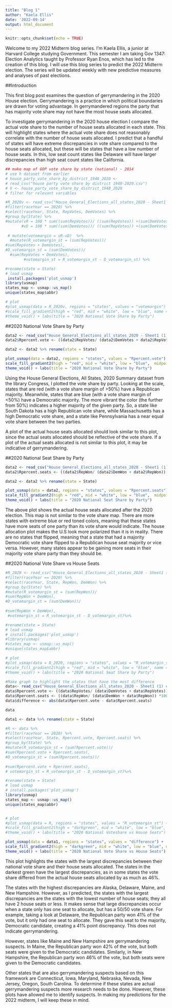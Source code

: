 ```yaml
---
title: "Blog 1"
author: "Kaela Ellis"
date: '2022-09-14'
output: html_document
---
```


```r
knitr::opts_chunk$set(echo = TRUE)
```


Welcome to my 2022 Midterm blog series. I’m Kaela Ellis, a junior at Harvard College studying Government. This semester I am taking Gov 1347: Election Analytics taught by Professor Ryan Enos, which has led to the creation of this blog. I will use this blog series to predict the 2022 Midterm election. The series will be updated weekly with new predictive measures and analyses of past elections.

##Introduction

This first blog post examines the question of gerrymandering in the 2020 House election. Gerrymandering is a practice in which political boundaries are drawn for voting advantage. In gerrymandered regions the party that has majority vote share may not have the most house seats allocated. 

To investigate gerrymandering in the 2020 house election I compare the actual vote share to the number of house seats allocated in each state. This will highlight states where the actual vote share does not reasonably correlate with the number of house seats allocated. I predict that a handful of states will have extreme discrepancies in vote share compared to the house seats allocated, but these will be states that have a low number of house seats. In this, low seat count states like Delaware will have larger discrepancies than high seat count states like California. 




```r
## make map of GOP vote share by state (national) - 2014
# use h dataset from earlier
# house_party_vote_share_by_district_1948_2020 <-
# read_csv("house party vote share by district 1948-2020.csv")
# h <- house_party_vote_share_by_district_1948_2020
# filter for relevant variables

```

```r
#R_2020v <- read_csv("House_General_Elections_all_states_2020 - Sheet1 (1).csv") %>%
#filter(raceYear == 2020) %>%
#select(raceYear, State, RepVotes, DemVotes) %>%
#group_by(State) %>%
#mutate(vR = 100 * sum((sum(RepVotes))/ ((sum(RepVotes)) +(sum(DemVotes)))), 
       #vD = 100 * sum((sum(DemVotes))/ ((sum(RepVotes)) +(sum(DemVotes)))))  %>%
  
 # mutate(votemargin = vR-vD)  %>%
  #mutate(R_votemargin_st = (sum(RepVotes))/
#sum(RepVotes + DemVotes),
#D_votemargin_st = (sum(DemVotes))/
  #sum(RepVotes + DemVotes),  
        #votemargin_st = R_votemargin_st - D_votemargin_st) %>%

#rename(state = State)
# load usmap
 install.packages('plot_usmap')
library(usmap)
states_map <- usmap::us_map()
unique(states_map$abbr)

# plot
#plot_usmap(data = R_2020v, regions = "states", values = "votemargin") +
#scale_fill_gradient2(high = "red", mid = "white", low = "blue", name = "Two-party voteshare margin") +
#theme_void() + labs(title = "2020 National Vote Share by Party")

```
##2020 National Vote Share by Party
```r
data2 <- read_csv("House_General_Elections_all_states_2020 - Sheet1 (1) copy.csv")
data2$Rpercent.vote <- ((data2$RepVotes/ (data2$DemVotes + data2$RepVotes)) *100)

data2 <- data2 %>% rename(state = State)

plot_usmap(data = data2, regions = "states", values = "Rpercent.vote") +
scale_fill_gradient2(high = "red", mid = "white", low = "blue",  midpoint = 50, name = "Two-party voteshare margin") +
theme_void() + labs(title = "2020 National Vote Share by Party")
```


Using the House General Elections, All States, 2020 Summary dataset from the library Congress, I plotted the vote share by party. Looking at the scale, states that are red (with a vote share margin of >50%) have a Republican majority. Meanwhile, states that are blue (with a vote share margin of <50%) have a Democratic majority. The more vibrant the color (the further from 50%) indicates a higher majority of the given party. So, a state like South Dakota has a high Republican vote share, while Massachusetts has a high Democratic vote share, and a state like Pennsylvania has a near equal vote share between the two parties. 

A plot of the actual house seats allocated should look similar to this plot, since the actual seats allocated should be reflective of the vote share. If a plot of the actual seats allocated is not similar to this plot, it may be indicative of gerrymandering.

##2020 National Seat Share by Party

```r
data2 <- read_csv("House_General_Elections_all_states_2020 - Sheet1 (1) copy.csv")
data2$Rpercent.seats <- ((data2$RepWon/ (data2$DemWon + data2$RepWon)) *100)

data2 <- data2 %>% rename(state = State)

plot_usmap(data = data2, regions = "states", values = "Rpercent.seats") +
scale_fill_gradient2(high = "red", mid = "white", low = "blue",  midpoint = 50, name = "Two-party seats won margin") +
theme_void() + labs(title = "2020 National Seat Share by Party")
```

The above plot shows the actual house seats allocated after the 2020 election. This map is not similar to the vote share map. There are more states with extreme blue or red toned colors, meaning that these states have more seats of one party than its vote share would indicate. The house allocation plot makes the U.S look more polarized than it is in reality. There are no states that flipped, meaning that a state that had a majority Democratic vote share flipped to a Republican house seat majority or vice versa. However, many states appear to be gaining more seats in their majority vote share party than they should be. 

##2020 National Vote Share vs House Seats

```r
#R_2020 <- read_csv("House_General_Elections_all_states_2020 - Sheet1 (1).csv") %>%
#filter(raceYear == 2020) %>%
#select(raceYear, State, RepWon, DemWon) %>%
#group_by(State) %>%
#mutate(R_votemargin_st = (sum(RepWon))/
#sum(RepWon + DemWon),
#D_votemargin_st = (sum(DemWon))/
  
#sum(RepWon + DemWon), 
 #votemargin_st = R_votemargin_st - D_votemargin_st)%>%

#rename(state = State)
# load usmap
# install.packages('plot_usmap')
#library(usmap)
#states_map <- usmap::us_map()
#unique(states_map$abbr)

# plot
#plot_usmap(data = R_2020, regions = "states", values = "R_votemargin_st") +
#scale_fill_gradient2(high = "red", mid = "white", low = "blue", name = "Two-party seats won margin") +
#theme_void() + labs(title = "2020 National Seat Share by Party")

```

```r
#Make graph to highlight the states that have the most difference  
data<- read_csv("House_General_Elections_all_states_2020 - Sheet1 (1) copy.csv")
data$Rpercent.vote <- ((data$RepVotes/ (data$DemVotes + data$RepVotes)) *100)
data$Rpercent.seats <- ((data$RepWon/ (data$DemWon + data$RepWon)) *100)
data$difference <- abs(data$Rpercent.vote - data$Rpercent.seats)

data 

data1 <- data %>% rename(state = State)

#R <- data %>%
#filter(raceYear == 2020) %>%
#select(raceYear, State, Rpercent.vote, Rpercent.seats) %>%
#group_by(State) %>%
#mutate(R_votemargin_st = (sum(Rpercent.vote))/
#sum(Rpercent.vote + Rpercent.seats),
#D_votemargin_st = (sum(Rpercent.seats))/
  
#sum(Rpercent.vote + Rpercent.seats), 
# votemargin_st = R_votemargin_st - D_votemargin_st)%>%

#rename(state = State)
# load usmap
# install.packages('plot_usmap')
library(usmap)
states_map <- usmap::us_map()
unique(states_map$abbr)


# plot
#plot_usmap(data = R, regions = "states", values = "R_votemargin_st") +
#scale_fill_gradient2(high = "darkgreen", mid = "white", low = "blue", name = "Difference between voteshare and house seats") +
#theme_void() + labs(title = "2020 National Voteshare vs House Seats")

plot_usmap(data = data1, regions = "states", values = "difference") +
scale_fill_gradient2(high = "darkgreen", mid = "white", low = "blue", name = "voteshare % vs house seats %") +
theme_void() + labs(title = "2020 National Vote Share vs House Seats")
```
This plot highlights the states with the largest discrepancies between their national vote share and their house seats allocated. The states in the darkest green have the largest discrepancies, as in some states the vote share differed from the actual house seats allocated by as much as 46%. 

The states with the highest discrepancies are Alaska, Delaware, Maine, and New Hampshire. However, as I predicted, the states with the largest discrepancies are the states with the lowest number of house seats; they all have 2 house seats or less. It makes sense that large discrepancies occur when a state only has one seat to allocate, but has a 50/50 vote share. For example, taking a look at Delaware, the Republican party won 41% of the vote, but it only had one seat to allocate. They gave this seat to the majority, Democratic candidate, creating a 41% point discrepancy. This does not indicate gerrymandering. 

However, states like Maine and New Hampshire are gerrymandering suspects. In Maine, the Republican party won 42% of the vote, but both seats were given to the Democratic candidates. Similarly, in New Hampshire, the Republican party won 46% of the vote, but both seats were given to the Democratic candidates. 

Other states that are also gerrymandering suspects based on this framework are Connecticut, Iowa, Maryland, Nebraska, Nevada, New Jersey, Oregon, South Carolina. To determine if these states are actual gerrymandering suspects more research needs to be done. However, these plots have allowed me to identify suspects. In making my predictions for the 2022 midterm, I will keep these in mind. 


